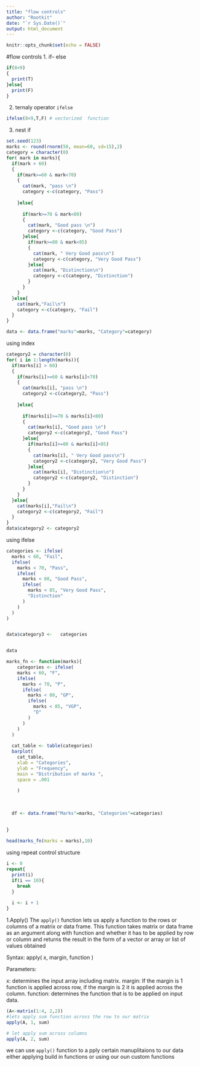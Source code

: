 ```yaml
---
title: "flow controls"
author: "Rootkit"
date: "`r Sys.Date()`"
output: html_document
---
```


```r
knitr::opts_chunk$set(echo = FALSE)
```

#flow controls
1. if-- else
```r
if(8<9)
{
  print(T)
}else{
  print(F)
}

```
2. ternaly operator `ifelse`
```r
ifelse(8<9,T,F) # vectorized  function
```
3. nest if
```r
set.seed(123)
marks <- round(rnorm(50, mean=60, sd=15),2)
category = character(0)
for( mark in marks){
  if(mark > 60)
  {
    if(mark>=60 & mark<70)
    {
      cat(mark, "pass \n")
      category <-c(category, "Pass")
      
    }else{
      
      if(mark>=70 & mark<80)
      {
        cat(mark, "Good pass \n")
        category <-c(category, "Good Pass")
      }else{
        if(mark>=80 & mark<85)
        {
          cat(mark, " Very Good pass\n")
          category <-c(category, "Very Good Pass")
        }else{
          cat(mark, "Distinction\n")
          category <-c(category, "Distinction")
        }
      }
    }
  }else{
    cat(mark,"Fail\n")
    category <-c(category, "Fail")
  }
}

data <- data.frame("marks"=marks, "Category"=category)
```
using index
```r

category2 = character(0)
for( i in 1:length(marks)){
  if(marks[i] > 60)
  {
    if(marks[i]>=60 & marks[i]<70)
    {
      cat(marks[i], "pass \n")
      category2 <-c(category2, "Pass")
      
    }else{
      
      if(marks[i]>=70 & marks[i]<80)
      {
        cat(marks[i], "Good pass \n")
        category2 <-c(category2, "Good Pass")
      }else{
        if(marks[i]>=80 & marks[i]<85)
        {
          cat(marks[i], " Very Good pass\n")
          category2 <-c(category2, "Very Good Pass")
        }else{
          cat(marks[i], "Distinction\n")
          category2 <-c(category2, "Distinction")
        }
      }
    }
  }else{
    cat(marks[i],"Fail\n")
    category2 <-c(category2, "Fail")
  }
}
data$category2 <- category2
```
using ifelse


```r
categories <- ifelse(
  marks < 60, "Fail", 
  ifelse(
    marks < 70, "Pass", 
    ifelse(
      marks < 80, "Good Pass", 
      ifelse(
        marks < 85, "Very Good Pass", 
        "Distinction"
      )
    )
  )
)


data$category3 <-   categories


data

```
```r
marks_fn <- function(marks){
    categories <- ifelse(
    marks < 60, "F", 
    ifelse(
      marks < 70, "P", 
      ifelse(
        marks < 80, "GP", 
        ifelse(
          marks < 85, "VGP", 
          "D"
        )
      )
    )
  )
  
  cat_table <- table(categories)
  barplot(
    cat_table,
    xlab = "Categories",
    ylab = "Frequency",
    main = "Distribution of marks ",
    space = .001
    
    )
  
  
  
  df <- data.frame("Marks"=marks, "Categories"=categories)  
  
   
}

head(marks_fn(marks = marks),10)
```
using repeat control structure
```r
i <- 0
repeat{
  print(i)
  if(i == 10){
    break
  }
  
  i <- i + 1
}
```
1.Apply()
The `apply()` function lets us apply a function to the rows or columns of a matrix or data frame. This function takes matrix or data frame as an argument along with function and whether it has to be applied by row or column and returns the result in the form of a vector or array or list of values obtained

Syntax: apply( x, margin, function )


Parameters:


x: determines the input array including matrix.
margin: If the margin is 1 function is applied across row, if the margin is 2 it is applied across the column.
function: determines the function that is to be applied on input data.
```r
(A<-matrix(1:4, 2,2))
#lets apply sum function across the row to our matrix
apply(A, 1, sum)

# let apply sum across columns
apply(A, 2, sum)
```
we can use `apply()` function to a pply certain manuplitaions to our data either applying build in functions or using our oun custom functions



